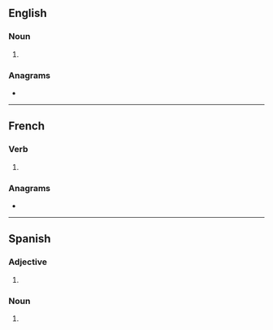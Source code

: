 {{also|Chinas}}
==English==

===Noun===
{{head|en|noun form}}

# {{plural of|en|china}}

===Anagrams===
* {{anagrams|en|a=achins|Cashin|Chains|Chians|Cishan|cash in|cash-in|chains|chasin'}}

----

==French==

===Verb===
{{head|fr|verb form}}

# {{inflection of|fr|chiner||2|s|phis}}

===Anagrams===
* {{anagrams|fr|nichas}}

----

==Spanish==

===Adjective===
{{head|es|adjective form}}

# {{adj form of|es|chino||f|p}}

===Noun===
{{head|es|noun plural form|g=f-p}}

# {{inflection of|es|china||p}}